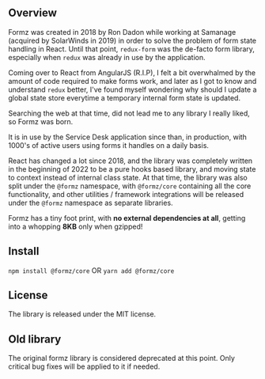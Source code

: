 
<Meta title="Getting Started" />

## Overview

Formz was created in 2018 by Ron Dadon while working at Samanage (acquired by SolarWinds in 2019)
in order to solve the problem of form state handling in React. Until that point, `redux-form` was
the de-facto form library, especially when `redux` was already in use by the application.

Coming over to React from AngularJS (R.I.P), I felt a bit overwhalmed by the amount of code required
to make forms work, and later as I got to know and understand `redux` better, I've found myself
wondering why should I update a global state store everytime a temporary internal form state is
updated.

Searching the web at that time, did not lead me to any library I really liked, so Formz was born.

It is in use by the Service Desk application since than, in production, with 1000's of active users
using forms it handles on a daily basis.

React has changed a lot since 2018, and the library was completely written in the beginning of 2022
to be a pure hooks based library, and moving state to context instead of internal class state.
At that time, the library was also split under the `@formz` namespace, with `@formz/core` containing
all the core functionality, and other utilities / framework integrations will be released under the
`@formz` namespace as separate libraries.

<div class="alert alert-success">Formz has a tiny foot print, with <strong>no external dependencies at all</strong>, getting into a whopping <strong>8KB</strong> only
when gzipped!</div>

## Install

`npm install @formz/core` OR `yarn add @formz/core`

## License

The library is released under the MIT license.
## Old library
<div class="alert alert-warning">The original formz library is considered deprecated at this point. Only critical bug fixes will be applied to it if needed.</div>